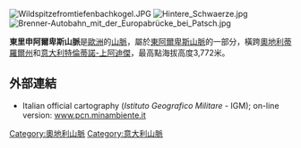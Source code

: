 [[Image:Wildspitzefromtiefenbachkogel.JPG|right]]
[[Image:Hintere_Schwaerze.jpg|thumb]]
[[Image:Brenner-Autobahn_mit_der_Europabrücke_bei_Patsch.jpg|thumb]]

'''東里申阿爾卑斯山脈'''是[[歐洲|歐洲]]的[[山脈|山脈]]，屬於[[東阿爾卑斯山脈|東阿爾卑斯山脈]]的一部分，橫跨[[奧地利|奧地利]][[蒂羅爾州|蒂羅爾州]]和[[意大利|意大利]][[特倫蒂諾-上阿迪傑|特倫蒂諾-上阿迪傑]]，最高點海拔高度3,772米。

==外部連結==
* Italian official cartography (''Istituto Geografico Militare'' - IGM); on-line version: [http://www.pcn.minambiente.it/viewer/ www.pcn.minambiente.it] {{Wayback|url=http://www.pcn.minambiente.it/viewer/ |date=20150208113946 }}

{{Austria-geo-stub}}
{{Italy-geo-stub}}
[[Category:奧地利山脈|Category:奧地利山脈]]
[[Category:意大利山脈|Category:意大利山脈]]